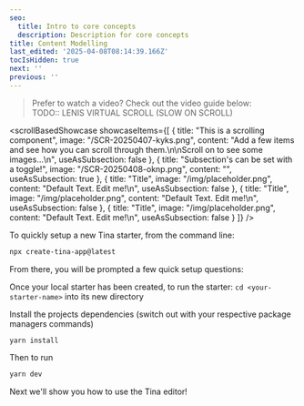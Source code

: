 ```yaml
---
seo:
  title: Intro to core concepts
  description: Description for core concepts
title: Content Modelling
last_edited: '2025-04-08T08:14:39.166Z'
tocIsHidden: true
next: ''
previous: ''
---
```


> Prefer to watch a video? Check out the video guide below:\
> TODO:: LENIS VIRTUAL SCROLL (SLOW ON SCROLL)

<scrollBasedShowcase
  showcaseItems={[
    {
      title: "This is a scrolling component",
      image: "/SCR-20250407-kyks.png",
      content:
        "Add a few items and see how you can scroll through them.\n\nScroll on to see some images...\n",
      useAsSubsection: false
    },
    {
      title: "Subsection's can be set with a toggle!",
      image: "/SCR-20250408-oknp.png",
      content: "",
      useAsSubsection: true
    },
    {
      title: "Title",
      image: "/img/placeholder.png",
      content: "Default Text. Edit me!\n",
      useAsSubsection: false
    },
    {
      title: "Title",
      image: "/img/placeholder.png",
      content: "Default Text. Edit me!\n",
      useAsSubsection: false
    },
    {
      title: "Title",
      image: "/img/placeholder.png",
      content: "Default Text. Edit me!\n",
      useAsSubsection: false
    }
  ]}
/>

<Youtube embedSrc="https://www.youtube.com/embed/_9lDNSIh8rw" />

To quickly setup a new Tina starter, from the command line:

```bash
npx create-tina-app@latest
```

From there, you will be prompted a few quick setup questions:

Once your local starter has been created, to run the starter:
`cd <your-starter-name>` into its new directory

Install the projects dependencies (switch out with your respective package managers commands)

```
yarn install
```

Then to run

```bash
yarn dev
```

Next we'll show you how to use the Tina editor!
